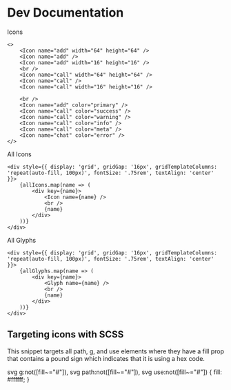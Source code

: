 # Dev Documentation

Icons

```tsx
<>
    <Icon name="add" width="64" height="64" />
    <Icon name="add" />
    <Icon name="add" width="16" height="16" />
    <br />
    <Icon name="call" width="64" height="64" />
    <Icon name="call" />
    <Icon name="call" width="16" height="16" />

    <br />
    <Icon name="add" color="primary" />
    <Icon name="call" color="success" />
    <Icon name="call" color="warning" />
    <Icon name="call" color="info" />
    <Icon name="call" color="meta" />
    <Icon name="chat" color="error" />
</>
```

All Icons


```tsx
<div style={{ display: 'grid', gridGap: '16px', gridTemplateColumns: 'repeat(auto-fill, 100px)', fontSize: '.75rem', textAlign: 'center' }}>
    {allIcons.map(name => (
        <div key={name}>
            <Icon name={name} />
            <br />
            {name}
        </div>
    ))}
</div>
```

All Glyphs

```tsx
<div style={{ display: 'grid', gridGap: '16px', gridTemplateColumns: 'repeat(auto-fill, 100px)', fontSize: '.75rem', textAlign: 'center' }}>
    {allGlyphs.map(name => (
        <div key={name}>
            <Glyph name={name} />
            <br />
            {name}
        </div>
    ))}
</div>
```

## Targeting icons with SCSS 

This snippet targets all path, g, and use elements where they have a fill prop that contains a pound sign which indicates that it is using a hex code. 

<CodePreview language="scss">
    svg g:not([fill~="#"]),
    svg path:not([fill~="#"]),
    svg use:not([fill~="#"]) { 
        fill: #ffffff;
    }
</CodePreview>